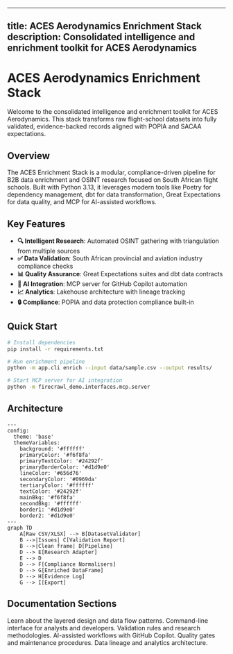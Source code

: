 <!--
markdownlint-disable MD025 MD033 MD041
-->
---
title: ACES Aerodynamics Enrichment Stack
description: Consolidated intelligence and enrichment toolkit for ACES Aerodynamics
---

# ACES Aerodynamics Enrichment Stack

Welcome to the consolidated intelligence and enrichment toolkit for ACES Aerodynamics. This stack transforms raw flight-school datasets into fully validated, evidence-backed records aligned with POPIA and SACAA expectations.

## Overview

The ACES Enrichment Stack is a modular, compliance-driven pipeline for B2B data enrichment and OSINT research focused on South African flight schools. Built with Python 3.13, it leverages modern tools like Poetry for dependency management, dbt for data transformation, Great Expectations for data quality, and MCP for AI-assisted workflows.

## Key Features

- **🔍 Intelligent Research**: Automated OSINT gathering with triangulation from multiple sources
- **✅ Data Validation**: South African provincial and aviation industry compliance checks
- **📊 Quality Assurance**: Great Expectations suites and dbt data contracts
- **🤖 AI Integration**: MCP server for GitHub Copilot automation
- **📈 Analytics**: Lakehouse architecture with lineage tracking
- **🔒 Compliance**: POPIA and data protection compliance built-in

## Quick Start

```bash
# Install dependencies
pip install -r requirements.txt

# Run enrichment pipeline
python -m app.cli enrich --input data/sample.csv --output results/

# Start MCP server for AI integration
python -m firecrawl_demo.interfaces.mcp.server
```

## Architecture

```mermaid
---
config:
  theme: 'base'
  themeVariables:
    background: '#ffffff'
    primaryColor: '#f6f8fa'
    primaryTextColor: '#24292f'
    primaryBorderColor: '#d1d9e0'
    lineColor: '#656d76'
    secondaryColor: '#0969da'
    tertiaryColor: '#ffffff'
    textColor: '#24292f'
    mainBkg: '#f6f8fa'
    secondBkg: '#ffffff'
    border1: '#d1d9e0'
    border2: '#d1d9e0'
---
graph TD
    A[Raw CSV/XLSX] --> B[DatasetValidator]
    B -->|Issues| C[Validation Report]
    B -->|Clean frame| D[Pipeline]
    D --> E[Research Adapter]
    E --> D
    D --> F[Compliance Normalisers]
    D --> G[Enriched DataFrame]
    D --> H[Evidence Log]
    G --> I[Export]
```

## Documentation Sections


<CardGrid>
  <Card title="Architecture" icon="document">
    Learn about the layered design and data flow patterns.
  </Card>
  <Card title="CLI Guide" icon="terminal">
    Command-line interface for analysts and developers.
  </Card>
  <Card title="Data Quality" icon="data">
    Validation rules and research methodologies.
  </Card>
  <Card title="MCP Integration" icon="robot">
    AI-assisted workflows with GitHub Copilot.
  </Card>
  <Card title="Operations" icon="gear">
    Quality gates and maintenance procedures.
  </Card>
  <Card title="Lakehouse" icon="database">
    Data lineage and analytics architecture.
  </Card>
</CardGrid>
